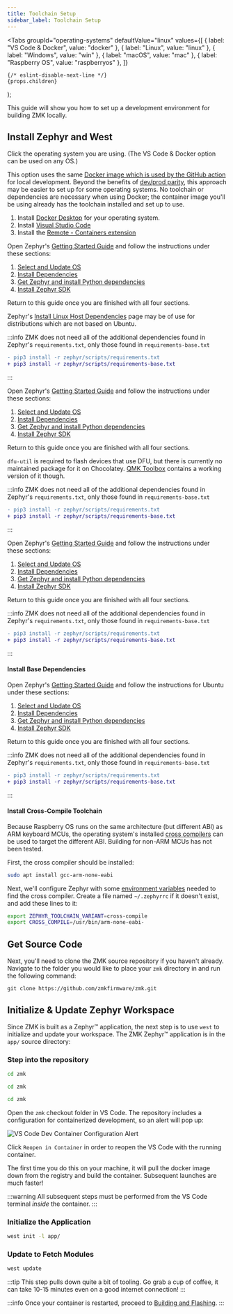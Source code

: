 ```yaml
---
title: Toolchain Setup
sidebar_label: Toolchain Setup
---
```



  <Tabs
    groupId="operating-systems"
    defaultValue="linux"
    values={[
      { label: "VS Code & Docker", value: "docker" },
      { label: "Linux", value: "linux" },
      { label: "Windows", value: "win" },
      { label: "macOS", value: "mac" },
      { label: "Raspberry OS", value: "raspberryos" },
    ]}
  >
    {/* eslint-disable-next-line */}
    {props.children}
  </Tabs>
);

This guide will show you how to set up a development environment for building ZMK locally.

## Install Zephyr and West

Click the operating system you are using. (The VS Code & Docker option can be used on any OS.)

<OsTabs>
<TabItem value="docker">

This option uses the same [Docker image which is used by the GitHub action](https://github.com/zmkfirmware/zmk-docker) for local development. Beyond the benefits of [dev/prod parity](https://12factor.net/dev-prod-parity), this approach may be easier to set up for some operating systems. No toolchain or dependencies are necessary when using Docker; the container image you'll be using already has the toolchain installed and set up to use.

1. Install [Docker Desktop](https://www.docker.com/products/docker-desktop) for your operating system.
2. Install [Visual Studio Code](https://code.visualstudio.com/)
3. Install the [Remote - Containers extension](https://marketplace.visualstudio.com/items?itemName=ms-vscode-remote.remote-containers)

</TabItem>
<TabItem value="linux">

Open Zephyr's [Getting Started Guide](https://docs.zephyrproject.org/3.5.0/develop/getting_started/index.html) and follow the instructions under these sections:

1. [Select and Update OS](https://docs.zephyrproject.org/3.5.0/develop/getting_started/index.html#select-and-update-os)
2. [Install Dependencies](https://docs.zephyrproject.org/3.5.0/develop/getting_started/index.html#install-dependencies)
3. [Get Zephyr and install Python dependencies](https://docs.zephyrproject.org/latest/develop/getting_started/index.html#get-zephyr-and-install-python-dependencies)
4. [Install Zephyr SDK](https://docs.zephyrproject.org/3.5.0/develop/getting_started/index.html#install-zephyr-sdk)

Return to this guide once you are finished with all four sections.

Zephyr's [Install Linux Host Dependencies](https://docs.zephyrproject.org/3.5.0/develop/getting_started/installation_linux.html) page may be of use for distributions which are not based on Ubuntu.

:::info
ZMK does not need all of the additional dependencies found in Zephyr's `requirements.txt`, only those found in `requirements-base.txt`

```diff
- pip3 install -r zephyr/scripts/requirements.txt
+ pip3 install -r zephyr/scripts/requirements-base.txt
```

:::

</TabItem>
<TabItem value="win">

Open Zephyr's [Getting Started Guide](https://docs.zephyrproject.org/3.5.0/develop/getting_started/index.html) and follow the instructions under these sections:

1. [Select and Update OS](https://docs.zephyrproject.org/3.5.0/develop/getting_started/index.html#select-and-update-os)
2. [Install Dependencies](https://docs.zephyrproject.org/3.5.0/develop/getting_started/index.html#install-dependencies)
3. [Get Zephyr and install Python dependencies](https://docs.zephyrproject.org/latest/develop/getting_started/index.html#get-zephyr-and-install-python-dependencies)
4. [Install Zephyr SDK](https://docs.zephyrproject.org/3.5.0/develop/getting_started/index.html#install-zephyr-sdk)

Return to this guide once you are finished with all four sections.

`dfu-util` is required to flash devices that use DFU, but there is currently no maintained package for it on Chocolatey. [QMK Toolbox](https://github.com/qmk/qmk_toolbox) contains a working version of it though.

:::info
ZMK does not need all of the additional dependencies found in Zephyr's `requirements.txt`, only those found in `requirements-base.txt`

```diff
- pip3 install -r zephyr/scripts/requirements.txt
+ pip3 install -r zephyr/scripts/requirements-base.txt
```

:::

</TabItem>
<TabItem value="mac">

Open Zephyr's [Getting Started Guide](https://docs.zephyrproject.org/3.5.0/develop/getting_started/index.html) and follow the instructions under these sections:

1. [Select and Update OS](https://docs.zephyrproject.org/3.5.0/develop/getting_started/index.html#select-and-update-os)
2. [Install Dependencies](https://docs.zephyrproject.org/3.5.0/develop/getting_started/index.html#install-dependencies)
3. [Get Zephyr and install Python dependencies](https://docs.zephyrproject.org/latest/develop/getting_started/index.html#get-zephyr-and-install-python-dependencies)
4. [Install Zephyr SDK](https://docs.zephyrproject.org/3.5.0/develop/getting_started/index.html#install-zephyr-sdk)

Return to this guide once you are finished with all four sections.

:::info
ZMK does not need all of the additional dependencies found in Zephyr's `requirements.txt`, only those found in `requirements-base.txt`

```diff
- pip3 install -r zephyr/scripts/requirements.txt
+ pip3 install -r zephyr/scripts/requirements-base.txt
```

:::

</TabItem>
<TabItem value="raspberryos">

#### Install Base Dependencies

Open Zephyr's [Getting Started Guide](https://docs.zephyrproject.org/3.5.0/develop/getting_started/index.html) and follow the instructions for Ubuntu under these sections:

1. [Select and Update OS](https://docs.zephyrproject.org/3.5.0/develop/getting_started/index.html#select-and-update-os)
2. [Install Dependencies](https://docs.zephyrproject.org/3.5.0/develop/getting_started/index.html#install-dependencies)
3. [Get Zephyr and install Python dependencies](https://docs.zephyrproject.org/latest/develop/getting_started/index.html#get-zephyr-and-install-python-dependencies)
4. [Install Zephyr SDK](https://docs.zephyrproject.org/3.5.0/develop/getting_started/index.html#install-zephyr-sdk)

Return to this guide once you are finished with all four sections.

:::info
ZMK does not need all of the additional dependencies found in Zephyr's `requirements.txt`, only those found in `requirements-base.txt`

```diff
- pip3 install -r zephyr/scripts/requirements.txt
+ pip3 install -r zephyr/scripts/requirements-base.txt
```

:::

#### Install Cross-Compile Toolchain

Because Raspberry OS runs on the same architecture (but different ABI) as ARM keyboard MCUs, the operating system's installed [cross compilers](https://docs.zephyrproject.org/3.5.0/develop/toolchains/other_x_compilers.html) can be used to target the different ABI. Building for non-ARM MCUs has not been tested.

First, the cross compiler should be installed:

```sh
sudo apt install gcc-arm-none-eabi
```

Next, we'll configure Zephyr with some [environment variables](https://docs.zephyrproject.org/3.5.0/develop/env_vars.html#env-vars) needed to find the cross compiler. Create a file named `~/.zephyrrc` if it doesn't exist, and add these lines to it:

```sh
export ZEPHYR_TOOLCHAIN_VARIANT=cross-compile
export CROSS_COMPILE=/usr/bin/arm-none-eabi-
```

</TabItem>
</OsTabs>

## Get Source Code

Next, you'll need to clone the ZMK source repository if you haven't already. Navigate to the folder you would like to place your `zmk` directory in and run the following command:

```
git clone https://github.com/zmkfirmware/zmk.git
```

## Initialize & Update Zephyr Workspace

Since ZMK is built as a Zephyr™ application, the next step is
to use `west` to initialize and update your workspace. The ZMK
Zephyr™ application is in the `app/` source directory:

### Step into the repository

<OsTabs>
<TabItem value="linux">

```sh
cd zmk
```

</TabItem>
<TabItem value="mac">

```sh
cd zmk
```

</TabItem>
<TabItem value="win">

```sh
cd zmk
```

</TabItem>

<TabItem value="docker">

Open the `zmk` checkout folder in VS Code. The repository includes a configuration for containerized development, so an alert will pop up:

![VS Code Dev Container Configuration Alert](../assets/dev-setup/vscode_devcontainer.png)

Click `Reopen in Container` in order to reopen the VS Code with the running container.

The first time you do this on your machine, it will pull the docker image down from the registry and build the container. Subsequent launches are much faster!

:::warning
All subsequent steps must be performed from the VS Code terminal _inside_ the container.
:::

</TabItem>
</OsTabs>

### Initialize the Application

```sh
west init -l app/
```

### Update to Fetch Modules

```sh
west update
```

:::tip
This step pulls down quite a bit of tooling. Go grab a cup of coffee, it can take 10-15 minutes even on a good internet connection!
:::

:::info
Once your container is restarted, proceed to [Building and Flashing](development/build-flash.mdx).
:::
